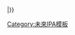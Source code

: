 <onlyinclude>{{IPA-all|{{{1}}}|{{#switch:{{{2}}}|lang=蘇美語：|{{{2|蘇美語發音：}}}}}|{{{3|}}}}}</onlyinclude><noinclude>
{{documentation|Template:Usage of IPA templates}}
[[Category:未來IPA模板]]
</noinclude>